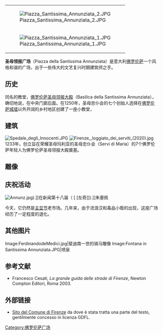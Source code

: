 {{Coord|43|46|35.21|N|11|15|38.64|E|type:landmark|display=title}}
{|align=right
|[[File:Piazza_Santissima_Annunziata_2.JPG|thumb]]
|-
|[[File:Piazza_Santissima_Annunziata_1.JPG|left]]
|}
'''圣母领报广场'''（Piazza della Santissima Annunziata）是意大利[[佛罗伦萨|佛罗伦萨]]一个风格和谐的广场，出于一些伟大的文艺复兴时期建筑师之手。

==历史==
同名的教堂，[[佛罗伦萨圣母领报大殿|佛罗伦萨圣母领报大殿]]（Basilica della Santissima Annunziata），确切地说，在中央门廊后面。在1250年，圣母忠仆会的七个创始人选择在[[佛罗伦萨城墙|佛罗伦萨城墙]]以外开阔的乡村地区创建了一座小教堂，<!-- [[Fiesole|Fiesole]]. La chiesa, che custodisce anche un'Annunciazione miracolosa dipinta secondo la leggenda da un angelo, divenne meta di [[pellegrinaggio|pellegrinaggi]] , [[Via_de'_Servi|Via de' Servi]]. ，即林区狩猎的是在山脚下[[菲耶索莱|菲耶索莱]] 。该教堂，其中还设有一个广告神奇传说所描绘的天使，成为一个目的地[[朝圣|朝圣]]和[[游行|游行]] ，它很快就必须扩大教堂和广场，以及创建一种方便的方式连接到中心，[[威盛德公务员|威盛德公务员]] 。 -->

==建筑==
[[File:Spedale_degli_Innocenti.JPG|thumb]]
[[File:Firenze,_loggiato_dei_serviti_(2020).jpg|thumb]]
1233年，创立旨在荣耀圣母玛利亚的圣母忠仆会（Servi di Maria）的7个佛罗伦萨年轻人为佛罗伦萨圣母领报大殿奠基。

<!-- 第三座建筑，Loggia dei 圣母忠仆会, fu progettato a completamento stilistico della piazza agli inizi del 16世纪 da [[Baccio_d'Agnolo|Baccio d'Agnolo]] e [[Antonio_da_Sangallo_il_Vecchio|Antonio da Sangallo il Vecchio]].呈“S”形扭曲的奖章是象征圣母忠仆会. Oggi ospita un albergo.,旨在补充广场的风格在早期[ []]的[[巴乔德Agnolo|巴乔德Agnolo]]和[[安东尼奥达桑加罗老年|安东尼奥达桑加罗老年]] 。。现在的房屋一间酒店。 --> 

<!-- 自去年11月以来[[2006|2006]]重开在古老的入口处,使用，直到所有' [[佛罗伦萨洪水|佛罗伦萨洪水]] 。经过长期的重新恢复室地下的建设，这是为了接受临时展览。 -->
==雕像==

<!-- Livorno]], ma suscitarono l'ammirazione del granduca [[Ferdinando_II_de'_Medici|Ferdinando II de' Medici]] che pertanto ne ordinò la collocazione al centro della piazza fiorentina.箭根薯基地还应[ [喷泉的海上怪物|两个喷泉] ]与海中怪物铜牌，在[[1629|1629]]与合作的学生[ [贝纳迪诺拉迪] ]和[ [玛丽亚弗朗西斯班] ]样式的雕塑杰作罕见的美丽和正规的平衡。最初的喷泉被装饰的[ [纪念碑四家蚕|纪念碑Ferdinand''I '']]的[[利沃诺|利沃诺]] ，但引起了敬佩的大公爵[[费迪南多二世美第奇] ] ，因此，命令的位置的核心佛罗伦萨广场。 -->
==庆祝活动==
[[File:Annunz.jpg|thumb]]).]]在新闻第十八届（ [ [左奇]]).]]朱塞佩 

今天，它仍然是[[主显节|主显节]]老市场。几年来，由于流浪汉和毒品小贩的出现，这座广场经历了一定程度的退化。 

==其他图片==
<gallery>
Image:FerdinandodeMedici.jpg|斐迪南一世的骑马雕像
Image:Fontana in Santissima Annunziata.JPG|喷泉
</gallery>

==参考文献==
*Francesco Cesati, ''La grande guida delle strade di Firenze'', Newton Compton Editori, Roma 2003.

==外部链接==
*[https://web.archive.org/web/20070312102734/http://www.comune.firenze.it/servizi_pubblici/arte/piazze/annunz.htm Sito del Comune di Firenze] da dove è stata tratta una parte del testo, gentilmente concesso in licenza GDFL.

[[Category:佛罗伦萨广场|Category:佛罗伦萨广场]]